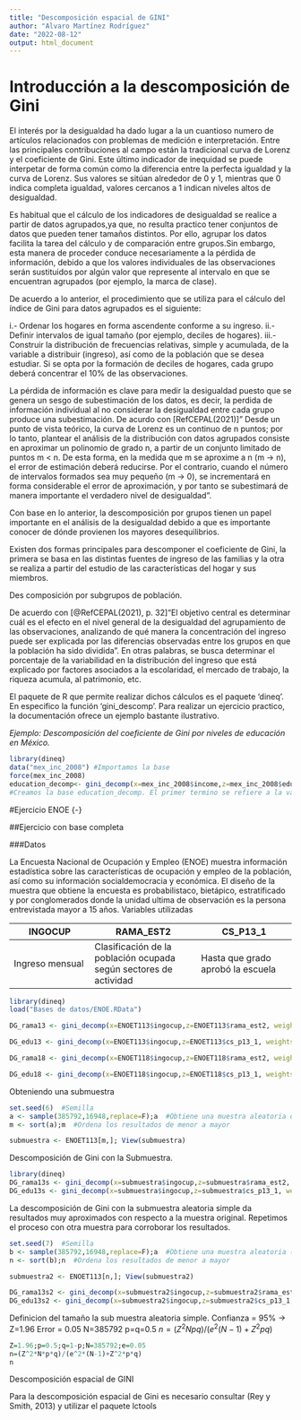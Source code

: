 ```yaml
---
title: "Descomposición espacial de GINI"
author: "Alvaro Martínez Rodríguez"
date: "2022-08-12"
output: html_document
---
```


# Introducción a la descomposición de Gini{-}

El interés por la desigualdad ha dado lugar a la un cuantioso numero de artículos relacionados con problemas de medición e interpretación. Entre las principales contribuciones al campo están la tradicional curva de Lorenz y el coeficiente de Gini. Este último indicador de inequidad se puede interpetar de forma común como la diferencia entre la perfecta igualdad y la curva de Lorenz. Sus valores se sitúan alrededor de 0 y 1, mientras que 0 indica completa igualdad, valores cercanos a 1 indican niveles altos de desigualdad.

Es habitual que el cálculo de los indicadores de desigualdad se realice a partir de datos agrupados,ya que, no resulta practico tener conjuntos de datos que pueden tener tamaños distintos. Por ello, agrupar los datos facilita la tarea del cálculo y de comparación entre grupos.Sin embargo, esta manera de proceder conduce necesariamente a la pérdida de información, debido a que los valores individuales de las observaciones serán sustituidos por algún valor que represente al intervalo en que se encuentran agrupados (por ejemplo, la marca de clase).

De acuerdo a lo anterior, el procedimiento que se utiliza para el cálculo del índice de Gini
para datos agrupados es el siguiente:

i.-  Ordenar los hogares en forma ascendente conforme a su ingreso.
ii.- Definir intervalos de igual tamaño (por ejemplo, deciles de hogares).
iii.- Construir la distribución de frecuencias relativas, simple y acumulada, de la variable a
distribuir (ingreso), así como de la población que se desea estudiar. Si se opta por la
formación de deciles de hogares, cada grupo deberá concentrar el 10% de las
observaciones.

La pérdida de información es clave para medir la desigualdad puesto que se genera un sesgo de subestimación de los datos, es decir, la perdida de información individual al no considerar la desigualdad entre cada grupo produce una subestimación. De acurdo con [RefCEPAL(2021)]" Desde un punto de vista teórico, la curva de Lorenz es un continuo de n puntos; por lo tanto, plantear el análisis de la distribución con datos agrupados consiste en aproximar un polinomio de grado n, a partir de un conjunto limitado de puntos m < n. De esta forma, en la medida que m se aproxime a n (m → n), el error de estimación deberá reducirse. Por el contrario, cuando el número de intervalos formados sea muy pequeño (m → 0), se incrementará en forma considerable el error de aproximación, y por tanto se subestimará de manera importante el verdadero nivel de desigualdad".

Con base en lo anterior, la descomposición por grupos tienen un papel importante en el análisis de la desigualdad debido a que es importante conocer de dónde provienen los mayores desequilibrios.

Existen dos formas principales para descomponer el coeficiente de Gini, la primera se basa en las distintas fuentes de ingreso de las familias y la otra se realiza a partir del estudio de las características del hogar y sus miembros.

Des composición por subgrupos de población.
 
De acuerdo con [@RefCEPAL(2021), p. 32]"El objetivo central es determinar cuál es el efecto en el nivel general de la desigualdad del agrupamiento de las observaciones, analizando de qué manera la concentración del ingreso puede ser explicada por las diferencias observadas entre los grupos en que la población ha sido dividida". En otras palabras, se busca determinar el porcentaje de la variabilidad en la distribución del ingreso que está explicado por factores asociados a la escolaridad, el mercado de trabajo, la riqueza acumula, al patrimonio, etc.

El paquete de R que permite realizar dichos cálculos es el paquete 'dineq'. En especifico la función 'gini_descomp'. Para realizar un ejercicio practico, la documentación ofrece un ejemplo bastante ilustrativo.

_Ejemplo: Descomposición del coeficiente de Gini por niveles de educación en México._

```r
library(dineq)
data("mex_inc_2008") #Importamos la base
force(mex_inc_2008)
education_decomp<- gini_decomp(x=mex_inc_2008$income,z=mex_inc_2008$education, weights=mex_inc_2008$factor) 
#Creamos la base education_decomp. El primer termino se refiere a la variable ingreso, la sgunda a la variable por la que estamos desagrupando y el tercero incorpora el factor de expansión (opcional)
```

#Ejercicio ENOE {-}

##Ejercicio con base completa

###Datos
 
La Encuesta Nacional de Ocupación y Empleo (ENOE) muestra información estadística sobre las características de ocupación y empleo de la población, así como su información socialdemocracia y económica. El diseño de la muestra que obtiene la encuesta es probabilistaco, bietápico, estratificado y por  conglomerados donde la unidad ultima de observación es la persona entrevistada mayor a 15 años. 
Variables utilizadas


|INGOCUP        | RAMA_EST2          | CS_P13_1         |
|---------------|--------------------|------------------|
|Ingreso mensual| Clasificación de la población ocupada según sectores de actividad | Hasta que grado aprobó la escuela|

```r
library(dineq)
load("Bases de datos/ENOE.RData")

```
```r
DG_rama13 <- gini_decomp(x=ENOET113$ingocup,z=ENOET113$rama_est2, weights=ENOET113$fac)
```

```r
DG_edu13 <- gini_decomp(x=ENOET113$ingocup,z=ENOET113$cs_p13_1, weights=ENOET113$fac)
```
```r
DG_rama18 <- gini_decomp(x=ENOET118$ingocup,z=ENOET118$rama_est2, weights=ENOET118$fac)
```
```r
DG_edu18 <- gini_decomp(x=ENOET118$ingocup,z=ENOET118$cs_p13_1, weights=ENOET118$fac)
```

Obteniendo una submuestra

```r
set.seed(6)  #Semilla
a <- sample(385792,16948,replace=F);a  #Obtiene una muestra aleatoria del tamaño recomendado en chrome-extension://efaidnbmnnnibpcajpcglclefindmkaj/https://www.inegi.org.mx/contenidos/programas/enoe/15ymas/doc/enoe_n_diseno_muestral.pdf (numero de obs. de la pob.,tamaño de la muestra,remplazo)
m <- sort(a);m  #Ordena los resultados de menor a mayor

submuestra <- ENOET113[m,]; View(submuestra)
```

Descomposición de Gini con la Submuestra.

```r
library(dineq)
DG_rama13s <- gini_decomp(x=submuestra$ingocup,z=submuestra$rama_est2, weights=submuestra$fac)
DG_edu13s <- gini_decomp(x=submuestra$ingocup,z=submuestra$cs_p13_1, weights=submuestra$fac)
```

La descomposición de Gini con la submuestra aleatoria simple da resultados muy aproximados con respecto a la muestra original. Repetimos el proceso con otra muestra para corroborar los resultados.
```r
set.seed(7)  #Semilla
b <- sample(385792,16948,replace=F);a  #Obtiene una muestra aleatoria (numero de obs. de la pob.,tamaño de la muestra,remplazo)
n <- sort(b);n  #Ordena los resultados de menor a mayor

submuestra2 <- ENOET113[n,]; View(submuestra2)
```
```r
DG_rama13s2 <- gini_decomp(x=submuestra2$ingocup,z=submuestra2$rama_est2, weights=submuestra2$fac)
DG_edu13s2 <- gini_decomp(x=submuestra2$ingocup,z=submuestra2$cs_p13_1, weights=submuestra2$fac)
```

Definicion del tamaño la sub muestra aleatoria simple.
Confianza = 95% -> Z=1.96
Error = 0.05
N=385792
p=q=0.5
$n=(Z^2Npq)/(e^2(N−1)+Z^2pq)$
```r
Z=1.96;p=0.5;q=1-p;N=385792;e=0.05
n=(Z^2*N*p*q)/(e^2*(N-1)+Z^2*p*q)
n
```


Descomposición espacial de GINI

Para la descomposición espacial de Gini es necesario consultar (Rey y Smith, 2013) y utilizar el paquete lctools



